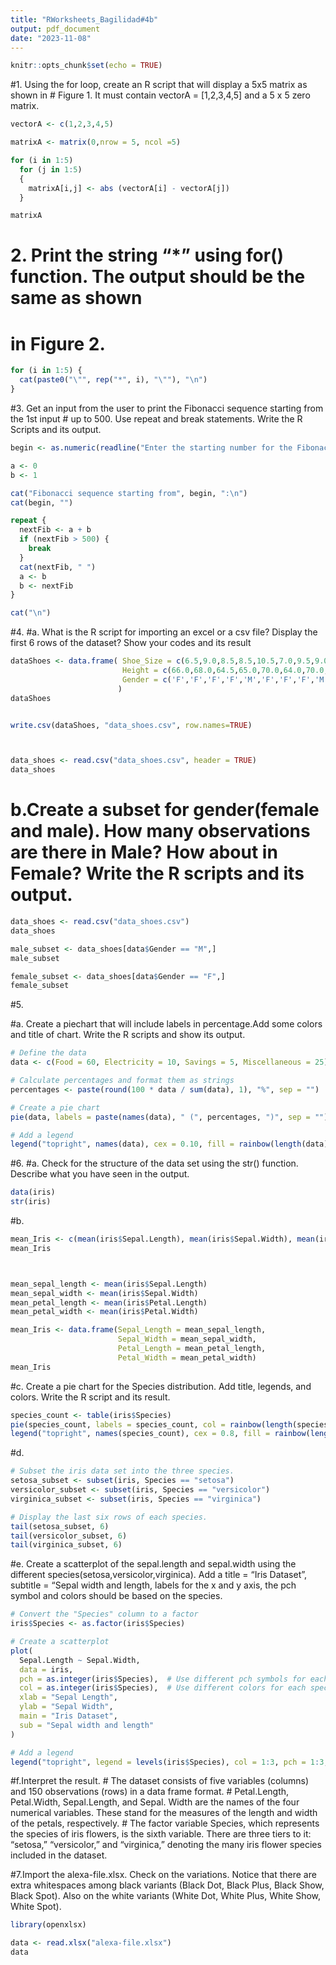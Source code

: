 ```yaml
---
title: "RWorksheets_Bagilidad#4b"
output: pdf_document
date: "2023-11-08"
---
```


```r
knitr::opts_chunk$set(echo = TRUE)
```


#1. Using the for loop, create an R script that will display a 5x5 matrix as shown in
# Figure 1. It must contain vectorA = [1,2,3,4,5] and a 5 x 5 zero matrix.
```r
vectorA <- c(1,2,3,4,5)

matrixA <- matrix(0,nrow = 5, ncol =5)

for (i in 1:5)
  for (j in 1:5)
  {
    matrixA[i,j] <- abs (vectorA[i] - vectorA[j])
  }

matrixA
```

# 2. Print the string "*" using for() function. The output should be the same as shown
# in Figure 2.
```r
for (i in 1:5) {
  cat(paste0("\"", rep("*", i), "\""), "\n")
}
```

#3. Get an input from the user to print the Fibonacci sequence starting from the 1st input
# up to 500. Use repeat and break statements. Write the R Scripts and its output.
```r
begin <- as.numeric(readline("Enter the starting number for the Fibonacci sequence: "))

a <- 0
b <- 1

cat("Fibonacci sequence starting from", begin, ":\n")
cat(begin, "")

repeat {
  nextFib <- a + b
  if (nextFib > 500) {
    break
  }
  cat(nextFib, " ")
  a <- b
  b <- nextFib
}

cat("\n")

```
#4. 
#a. What is the R script for importing an excel or a csv file? Display the first 6 rows of the dataset? Show your codes and its result

```r

dataShoes <- data.frame( Shoe_Size = c(6.5,9.0,8.5,8.5,10.5,7.0,9.5,9.0,13.0,7.5,10.5,8.5,12.0,10.5, 13.0, 11.5, 8.5, 5.0, 10.0, 6.5 , 7.5, 8.5, 10.5, 8.5, 10.5, 11.0, 9.0, 13.0), 
                         Height = c(66.0,68.0,64.5,65.0,70.0,64.0,70.0,71.0,72.0,64.0,74.5,67.0,71.0,71.0, 77.0, 72.0, 59.0, 62.0, 72.0, 66.0, 64.0, 67.0, 73.0, 69.0, 72.0, 70.0, 69.0, 70.0), 
                         Gender = c('F','F','F','F','M','F','F','F','M','F','M','F','M','M', 'M', 'M', 'F','F', 'M', 'F', 'F', 'M', 'M', 'F', 'M', 'M', 'M', 'M')
                        )
dataShoes


write.csv(dataShoes, "data_shoes.csv", row.names=TRUE)



data_shoes <- read.csv("data_shoes.csv", header = TRUE)
data_shoes

```

# b.Create a subset for gender(female and male). How many observations are there in Male? How about in Female? Write the R scripts and its output.
```r
data_shoes <- read.csv("data_shoes.csv")
data_shoes

male_subset <- data_shoes[data$Gender == "M",]
male_subset

female_subset <- data_shoes[data$Gender == "F",]
female_subset

```




#5.

#a. Create a piechart that will include labels in percentage.Add some colors and title of chart. Write the R scripts and show its output.
```r

# Define the data
data <- c(Food = 60, Electricity = 10, Savings = 5, Miscellaneous = 25)

# Calculate percentages and format them as strings
percentages <- paste(round(100 * data / sum(data), 1), "%", sep = "")

# Create a pie chart
pie(data, labels = paste(names(data), " (", percentages, ")", sep = ""), col = rainbow(length(data)), main = "Expense Distribution")

# Add a legend
legend("topright", names(data), cex = 0.10, fill = rainbow(length(data)))
```


#6. 
#a. Check for the structure of the data set using the str() function. Describe what you have seen in the output.

```r
data(iris)
str(iris)
```

#b. 
```r
mean_Iris <- c(mean(iris$Sepal.Length), mean(iris$Sepal.Width), mean(iris$Petal.Length), mean(iris$Petal.Width))
mean_Iris



mean_sepal_length <- mean(iris$Sepal.Length)
mean_sepal_width <- mean(iris$Sepal.Width)
mean_petal_length <- mean(iris$Petal.Length)
mean_petal_width <- mean(iris$Petal.Width)

mean_Iris <- data.frame(Sepal_Length = mean_sepal_length,
                        Sepal_Width = mean_sepal_width,
                        Petal_Length = mean_petal_length,
                        Petal_Width = mean_petal_width)
mean_Iris

```
#c. Create a pie chart for the Species distribution. Add title, legends, and colors. Write the R script and its result.

```r
species_count <- table(iris$Species)
pie(species_count, labels = species_count, col = rainbow(length(species_count)), main = "Species Distribution")
legend("topright", names(species_count), cex = 0.8, fill = rainbow(length(species_count)))
```
#d.
```r
# Subset the iris data set into the three species.
setosa_subset <- subset(iris, Species == "setosa")
versicolor_subset <- subset(iris, Species == "versicolor")
virginica_subset <- subset(iris, Species == "virginica")

# Display the last six rows of each species.
tail(setosa_subset, 6)
tail(versicolor_subset, 6)
tail(virginica_subset, 6)
```
#e. Create a scatterplot of the sepal.length and sepal.width using the different species(setosa,versicolor,virginica). Add a title = “Iris Dataset”, subtitle = “Sepal width and length, labels for the x and y axis, the pch symbol and colors should be based on the species.
```r
# Convert the "Species" column to a factor
iris$Species <- as.factor(iris$Species)

# Create a scatterplot
plot(
  Sepal.Length ~ Sepal.Width, 
  data = iris,
  pch = as.integer(iris$Species),  # Use different pch symbols for each species
  col = as.integer(iris$Species),  # Use different colors for each species
  xlab = "Sepal Length",
  ylab = "Sepal Width",
  main = "Iris Dataset",
  sub = "Sepal width and length"
)

# Add a legend
legend("topright", legend = levels(iris$Species), col = 1:3, pch = 1:3, cex = 0.8, title = "Species")

```

#f.Interpret the result.
# The dataset consists of five variables (columns) and 150 observations (rows) in a data frame format.
# Petal.Length, Petal.Width, Sepal.Length, and Sepal. Width are the names of the four numerical variables. These stand for the measures of the length and width of the petals, respectively.
# The factor variable Species, which represents the species of iris flowers, is the sixth variable. There are three tiers to it: "setosa," "versicolor," and "virginica," denoting the many iris flower species included in the dataset.

#7.Import the alexa-file.xlsx. Check on the variations. Notice that there are extra whitespaces among black variants (Black Dot, Black Plus, Black Show, Black Spot). Also on the white variants (White Dot, White Plus, White Show, White Spot).
```r
library(openxlsx)

data <- read.xlsx("alexa-file.xlsx")
data

```

                                      

